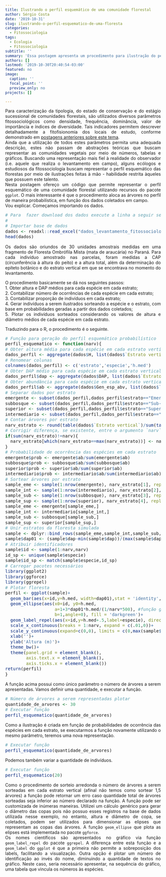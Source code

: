 ```yaml
---
title: Ilustrando o perfil esquemático de uma comunidade florestal
author: Sérgio Costa
date: '2019-10-31'
slug: ilustrando-o-perfil-esquematico-de-uma-floresta
categories:
  - Fitossociologia
tags:
  - Ecologia
  - Fitossociologia
subtitle: ''
summary: 'Essa postagem apresenta um procedimento para ilustração do perfil esquemático de uma comunidade florestal de maneira probabilística.'
authors: []
lastmod: '2019-10-30T20:40:54-03:00'
featured: no
image: 
  caption: ''
  focal_point: ''
  preview_only: no
projects: []

---
```

Para caracterização da tipologia, do estado de conservação e do estágio sucessional de comunidades florestais, são utilizados diversos parâmetros fitossociológicos como densidade, frequência, dominância, valor de importãncia e índices de diversidade. Tais indicadores permitem descrever detalhadamente a fitofisionomia dos locais de estudo, conforme demonstrado em [postagens anteriores sobre este tema](https://mensura-r.netlify.com/categories/fitossociologia/).  
Ainda que a utilização de todos estes parâmetros permita uma adequada descrição, estes não passam de abstrações teóricas que buscam representar as comunidades vegetais por meio de números, tabelas e gráficos. 
Buscando uma representação mais fiel à realidade do observador (i.e. aquele que realiza o levantamento em campo), alguns ecólogos e estudiosos da fitossociologia buscam representar o perfil esquemático das florestas por meio de ilustrações feitas à mão - habilidade restrita àqueles que possuem este talento.  
Nesta postagem ofereço um código que permite representar o perfil esquemático de uma comunidade florestal utilizando recursos do pacote `ggplot`. O mais interessante é que o procedimento aloca as árvores no perfil de maneira probabilística, em função dos dados coletados em campo.  
Vou explicar. Começamos importando os dados.

```r
# Para  fazer download dos dados execute a linha a seguir sem o #
# 
# Importar base de dados
dados <- readxl::read_excel("dados_levantamento_fitossociologico.xlsx")
head(dados)
```

Os dados são oriundos de 30 unidades amostrais medidas em uma fragmento de Floresta Ombrófila Mista (mata de araucária) no Paraná. Para cada indivíduo amostrado nas parcelas, foram medidas a CAP (circunferência à altura do peito) e a altura total, além da determinação do epíteto botânico e do estrato vertical em que se encontrava no momento do levantamento.  
  
O procedimento basicamente se dá nos seguintes passos:  
1. Obter altura e DAP médios para cada espécie em cada estrato;  
2. Contabilizar número de ocorrências de cada espécie em cada estrato;  
3. Contabilizar proporção de indivíduos em cada estrato;  
4. Gerar indivíduos a serem ilustrados sorteando a espécie e o estrato, com base em probabilidades geradas a partir dos dados coletados;  
5. Plotar os indivíduos sorteados considerando os valores de altura e diâmetro médios de cada espécie em cada estrato.  

Traduzindo para o R, o procedimento é o seguinte.  
```r
# Função para geração do perfil esquemático probabilístico
perfil_esquematico <- function(narv){
# Obter altura média para cada espécie em cada estrato vertical
dados_perfil <- aggregate(dados$H, list(dados$`Estrato vertical`,dados$Gen_esp_abv), mean)
# Renomear colunas
colnames(dados_perfil) <- c('estrato','especie','h.med')
# Obter DAP médio para cada espécie em cada estrato vertical
dados_perfil$dap <- aggregate(dados$DAP, list(dados$`Estrato vertical`,dados$Gen_esp_abv), mean)[,3]
# Obter abundância para cada espécie em cada estrato vertical
dados_perfil$ab <- aggregate(dados$Gen_esp_abv, list(dados$`Estrato vertical`,dados$Gen_esp_abv), length)[,3]
# Separar dados por estrato
emergente <- subset(dados_perfil,dados_perfil$estrato=="Emergente")
subbosque <- subset(dados_perfil,dados_perfil$estrato=="Sub-bosque")
superior <- subset(dados_perfil,dados_perfil$estrato=="Superior")
intermediario <- subset(dados_perfil,dados_perfil$estrato=="Intermediário")
# Contar árvores por estrato
narv_estrato <- round(table(dados$`Estrato vertical`)/sum(table(dados$`Estrato vertical`))*narv,0)
# Corrigir diferença, se existente, entre o argumento `narv` e o número de árvres sorteadas
if(sum(narv_estrato)!=narv){
  narv_estrato[which(narv_estrato==max(narv_estrato))] <- narv_estrato[which(narv_estrato==max(narv_estrato))]+1 
}
# Probabilidade de ocorrência das espécies em cada estrato
emergente$prob <- emergente$ab/sum(emergente$ab)
subbosque$prob <- subbosque$ab/sum(subbosque$ab)
superior$prob <- superior$ab/sum(superior$ab)
intermediario$prob <- intermediario$ab/sum(intermediario$ab)
# Sortear árvores por estrato
sample_eme <- sample(1:nrow(emergente), narv_estrato[1], replace = TRUE, emergente$prob)
sample_int <- sample(1:nrow(intermediario), narv_estrato[2], replace = TRUE, intermediario$prob)
sample_sub <- sample(1:nrow(subbosque), narv_estrato[3], replace = TRUE, subbosque$prob)
sample_sup <- sample(1:nrow(superior), narv_estrato[4], replace = TRUE, superior$prob)
sample_eme <- emergente[sample_eme,]
sample_int <- intermediario[sample_int,]
sample_sub <- subbosque[sample_sub,]
sample_sup <- superior[sample_sup,]
# Unir estratos da floresta simulada
sample <- dplyr::bind_rows(sample_eme,sample_int,sample_sub,sample_sup)
sample$dap01 <- (sample$dap-min(sample$dap))/(max(sample$dap)-min(sample$dap))*(.6-.1)+.1
# Atribuir identificadores
sample$id <- sample(1:narv,narv)
id_sp <- unique(sample$especie)
sample$id_sp <- match(sample$especie,id_sp)
# Carregar pacotes necessários
library(ggplot2)
library(ggforce)
library(ggrepel)
# Plotar floresta
perfil <- ggplot(sample)+
  geom_bar(aes(x=id,y=h.med, width=dap01),stat = 'identity', color = 'black', fill = 'burlywood4')+
  geom_ellipse(aes(x0=id, y0=h.med,
                   a=1+3*dap01*h.med/(1/narv*500), #função genérica de diâmetro de copa
                   b=1,angle=0), fill = 'darkgreen')+
  geom_label_repel(aes(x=id,y=h.med+.5,label=especie), direction = 'y', fontface = 'bold',  size = 2, alpha=.8, segment.alpha = 0)+
  scale_x_continuous(breaks = 1:narv, expand = c(.01,0))+
  scale_y_continuous(expand=c(0,0), limits = c(0,max(sample$h.med)+5))+
  xlab('')+
  ylab('Altura (m)')+
  theme_bw()+
  theme(panel.grid = element_blank(),
        axis.text.x = element_blank(),
        axis.ticks.x = element_blank())
return(perfil)
}
```
A função acima possui como único parâmetro o número de árvores a serem apresentadas. Vamos definir uma quantidade, e executar a função.
```r
# Número de árvores a serem representadas plotar
quantidade_de_arvores <- 30
# Executar função
perfil_esquematico(quantidade_de_arvores)
```
Como a ilustração é criada em função de probabilidades de ocorrência das espécies em cada estrato, se executarmos a função novamente utilizando o mesmo parâmetro, teremos uma nova representação.
```r
# Executar função
perfil_esquematico(quantidade_de_arvores)
```
Podemos também variar a quantidade de indivíduos.
```r
# Executar função
perfil_esquematico(20)
```
Como o procedimento de sorteio arredonda o número de árvores a serem sorteadas em cada estrato vertical (afinal não temos como sortear 1,5 árvores) a função pode retornar um erro caso quantidade total de árvores sorteadas seja inferior ao número declarado na função.
A função pode ser customizada de inúmeras maneiras. Utilizei um cálculo genérico para gerar o diâmetro das copas pois não possuo esses registros na base de dados utilizada nesse exemplo, no entanto, altura e diâmetro de copa, se coletados, podem ser utilizados para dimensionar as elipses que representam as copas das árvores. A função `geom_ellipse` que plota as elipses está implementada no pacote `ggforce`.  
Os nomes científicos são apresentados no gráfico via função `geom_label_repel` do pacote `ggrepel`. A diferença entre esta função e a `geom_label` do `ggplot` é que a primeira não permite a sobreposição dos labels, facilitando a visualização. Outra opção é plotar um número de identificação ao invés do nome, diminuindo a quantidade de textos no gráfico. Neste caso, seria necessário apresentar, na sequência do gráfico, uma tabela que vincula os números às espécies.

<style>
body {
text-align: justify}
h1 {
text-align: center}
</style>
<style type="text/css">

body, td {
   font-size: 14px;
}
code.r{
  font-size: 14px;
}
pre {
  font-size: 14px
}
</style>
